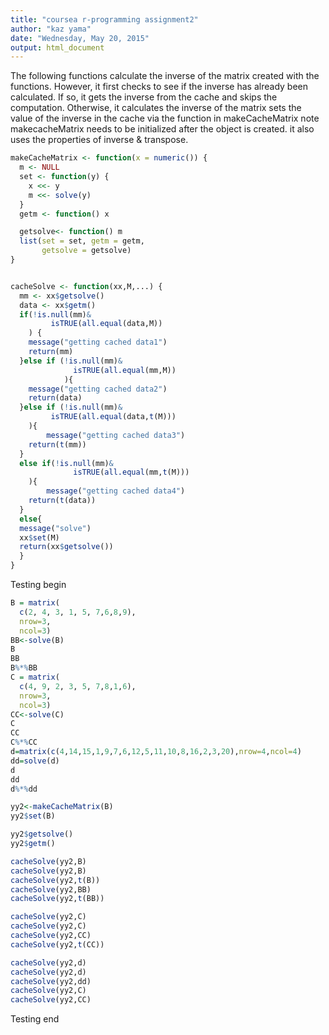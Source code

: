 ```yaml
---
title: "coursea r-programming assignment2"
author: "kaz yama"
date: "Wednesday, May 20, 2015"
output: html_document
---
```

The following functions calculate the inverse of the matrix created with the functions. 
However, it first checks to see if the inverse has already been calculated.
If so, it gets the inverse from the cache and skips the computation. 
Otherwise, it calculates the inverse of the matrix 
sets the value of the inverse in the cache via the function in makeCacheMatrix
note makecacheMatrix needs to be initialized after the object is created.
it also uses the properties of inverse & transpose.
```r
makeCacheMatrix <- function(x = numeric()) {
  m <- NULL
  set <- function(y) {
    x <<- y
    m <<- solve(y)
  }
  getm <- function() x

  getsolve<- function() m
  list(set = set, getm = getm,
       getsolve = getsolve)
}


cacheSolve <- function(xx,M,...) {
  mm <- xx$getsolve()
  data <- xx$getm()
  if(!is.null(mm)&
         isTRUE(all.equal(data,M))
    ) {
    message("getting cached data1")
    return(mm)
  }else if (!is.null(mm)&
              isTRUE(all.equal(mm,M))
            ){
    message("getting cached data2")
    return(data)    
  }else if (!is.null(mm)&
         isTRUE(all.equal(data,t(M)))
    ){
        message("getting cached data3")
    return(t(mm))
  }
  else if(!is.null(mm)&
              isTRUE(all.equal(mm,t(M)))
    ){
        message("getting cached data4")
    return(t(data))
  }
  else{
  message("solve")
  xx$set(M)
  return(xx$getsolve())
  }
}
```

Testing begin
```r
B = matrix( 
  c(2, 4, 3, 1, 5, 7,6,8,9), 
  nrow=3, 
  ncol=3) 
BB<-solve(B)
B
BB
B%*%BB
C = matrix( 
  c(4, 9, 2, 3, 5, 7,8,1,6), 
  nrow=3, 
  ncol=3) 
CC<-solve(C)
C
CC
C%*%CC
d=matrix(c(4,14,15,1,9,7,6,12,5,11,10,8,16,2,3,20),nrow=4,ncol=4)
dd=solve(d)
d
dd
d%*%dd

yy2<-makeCacheMatrix(B)
yy2$set(B)

yy2$getsolve()
yy2$getm()

cacheSolve(yy2,B)
cacheSolve(yy2,B)
cacheSolve(yy2,t(B))
cacheSolve(yy2,BB)
cacheSolve(yy2,t(BB))

cacheSolve(yy2,C)
cacheSolve(yy2,C)
cacheSolve(yy2,CC)
cacheSolve(yy2,t(CC))

cacheSolve(yy2,d)
cacheSolve(yy2,d)
cacheSolve(yy2,dd)
cacheSolve(yy2,C)
cacheSolve(yy2,CC)
```

Testing end